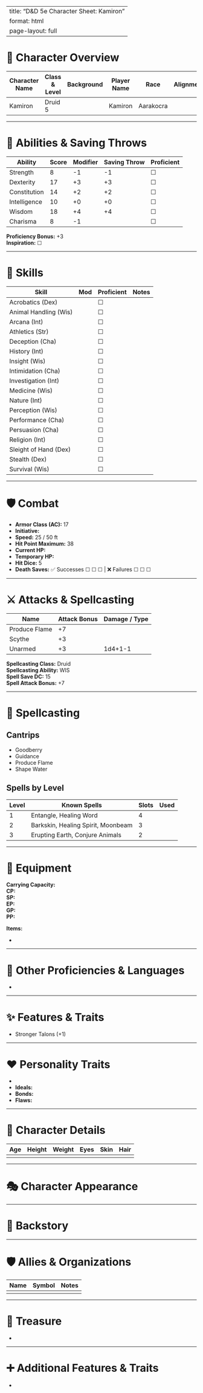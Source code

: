 
---
title: "D&D 5e Character Sheet: Kamiron"
format: html
page-layout: full
---

# 🧙 Character Overview

| Character Name | Class & Level | Background | Player Name | Race | Alignment | Experience |
|----------------|----------------|-------------|--------------|------|------------|-------------|
| Kamiron        | Druid 5        |             | Kamiron      | Aarakocra |            |             |

---

# 💪 Abilities & Saving Throws

| Ability     | Score | Modifier | Saving Throw | Proficient |
|-------------|-------|----------|---------------|------------|
| Strength    | 8     | -1       | -1            | ☐          |
| Dexterity   | 17    | +3       | +3            | ☐          |
| Constitution| 14    | +2       | +2            | ☐          |
| Intelligence| 10    | +0       | +0            | ☐          |
| Wisdom      | 18    | +4       | +4            | ☐          |
| Charisma    | 8     | -1       |               | ☐          |

**Proficiency Bonus:** +3  
**Inspiration:** ☐

---

# 🎯 Skills

| Skill                 | Mod | Proficient | Notes |
|-----------------------|-----|------------|-------|
| Acrobatics (Dex)      |     | ☐          |       |
| Animal Handling (Wis) |     | ☐          |       |
| Arcana (Int)          |     | ☐          |       |
| Athletics (Str)       |     | ☐          |       |
| Deception (Cha)       |     | ☐          |       |
| History (Int)         |     | ☐          |       |
| Insight (Wis)         |     | ☐          |       |
| Intimidation (Cha)    |     | ☐          |       |
| Investigation (Int)   |     | ☐          |       |
| Medicine (Wis)        |     | ☐          |       |
| Nature (Int)          |     | ☐          |       |
| Perception (Wis)      |     | ☐          |       |
| Performance (Cha)     |     | ☐          |       |
| Persuasion (Cha)      |     | ☐          |       |
| Religion (Int)        |     | ☐          |       |
| Sleight of Hand (Dex) |     | ☐          |       |
| Stealth (Dex)         |     | ☐          |       |
| Survival (Wis)        |     | ☐          |       |

---

# 🛡️ Combat

- **Armor Class (AC):** 17  
- **Initiative:**  
- **Speed:** 25 / 50 ft  
- **Hit Point Maximum:** 38  
- **Current HP:**  
- **Temporary HP:**  
- **Hit Dice:** 5  
- **Death Saves:** ✅ Successes ☐ ☐ ☐ | ❌ Failures ☐ ☐ ☐

---

# ⚔️ Attacks & Spellcasting

| Name          | Attack Bonus | Damage / Type |
|---------------|--------------|----------------|
| Produce Flame | +7           |                |
| Scythe        | +3           |                |
| Unarmed       | +3           | 1d4+1-1         |

**Spellcasting Class:** Druid  
**Spellcasting Ability:** WIS  
**Spell Save DC:** 15  
**Spell Attack Bonus:** +7

---

# 🧪 Spellcasting

## Cantrips

- Goodberry
- Guidance
- Produce Flame
- Shape Water

## Spells by Level

| Level | Known Spells                              | Slots | Used |
|-------|-------------------------------------------|--------|------|
| 1     | Entangle, Healing Word                    | 4      |      |
| 2     | Barkskin, Healing Spirit, Moonbeam        | 3      |      |
| 3     | Erupting Earth, Conjure Animals           | 2      |      |

---

# 🎒 Equipment

**Carrying Capacity:**  
**CP:**  
**SP:**  
**EP:**  
**GP:**  
**PP:**  

**Items:**

-  

---

# 🧬 Other Proficiencies & Languages

-  

---

# ✨ Features & Traits

- Stronger Talons (+1)

---

# ❤️ Personality Traits

-  
- **Ideals:**  
- **Bonds:**  
- **Flaws:**  

---

# 👤 Character Details

| Age | Height | Weight | Eyes | Skin | Hair |
|-----|--------|--------|------|------|------|
|     |        |        |      |      |      |

---

# 🎭 Character Appearance

> 

---

# 📖 Backstory

> 

---

# 🛡️ Allies & Organizations

| Name | Symbol | Notes |
|------|--------|-------|
|      |        |       |

---

# 💎 Treasure

-  

---

# ➕ Additional Features & Traits

-  
